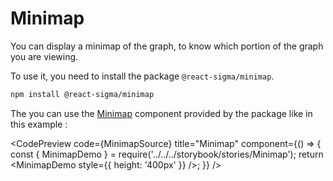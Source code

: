 

# Minimap

You can display a minimap of the graph, to know which portion of the graph you are viewing.

To use it, you need to install the package `@react-sigma/minimap`.

```bash
npm install @react-sigma/minimap
```

The you can use the [Minimap](/docs/api/minimap/functions/MiniMap) component provided by the package like in this
example :

<CodePreview
  code={MinimapSource}
  title="Minimap"
  component={() => {
    const { MinimapDemo } = require('../../../storybook/stories/Minimap');
    return <MinimapDemo style={{ height: '400px' }} />;
  }}
/>
